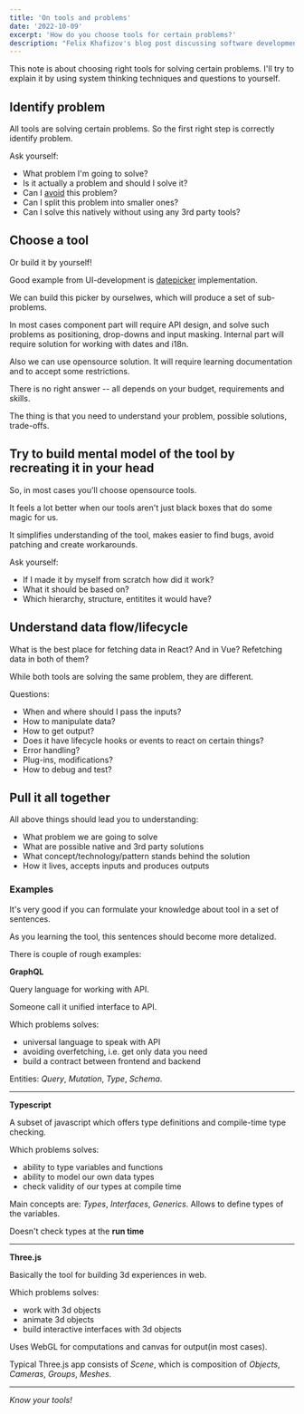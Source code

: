 ```yaml
---
title: 'On tools and problems'
date: '2022-10-09'
excerpt: 'How do you choose tools for certain problems?'
description: "Felix Khafizov's blog post discussing software development tools and problem-solving strategies."
---
```


This note is about choosing right tools for solving certain problems.
I'll try to explain it by using system thinking techniques and questions to yourself.

## Identify problem

All tools are solving certain problems.
So the first right step is correctly identify problem.

Ask yourself:

- What problem I'm going to solve?
- Is it actually a problem and should I solve it?
- Can I [avoid](https://kentcdodds.com/blog/don-t-solve-problems-eliminate-them) this problem?
- Can I split this problem into smaller ones?
- Can I solve this natively without using any 3rd party tools?

## Choose a tool

Or build it by yourself!

Good example from UI-development is [datepicker](https://mui.com/x/react-date-pickers/getting-started/)
implementation.

We can build this picker by ourselwes, which will produce a set of sub-problems.

In most cases component part will require API design, and solve such problems as positioning, drop-downs and input masking.
Internal part will require solution for working with dates and i18n.

Also we can use opensource solution. It will require learning documentation and to accept some restrictions.

There is no right answer -- all depends on your budget, requirements and skills.

The thing is that you need to understand your problem, possible solutions, trade-offs.

## Try to build mental model of the tool by recreating it in your head

So, in most cases you'll choose opensource tools.

It feels a lot better when our tools aren't just black boxes that do some magic for us.

It simplifies understanding of the tool, makes easier to find bugs, avoid patching and create workarounds.

Ask yourself:

- If I made it by myself from scratch how did it work?
- What it should be based on?
- Which hierarchy, structure, entitites it would have?

## Understand data flow/lifecycle

What is the best place for fetching data in React? And in Vue?
Refetching data in both of them?

While both tools are solving the same problem, they are different.

Questions:

- When and where should I pass the inputs?
- How to manipulate data?
- How to get output?
- Does it have lifecycle hooks or events to react on certain things?
- Error handling?
- Plug-ins, modifications?
- How to debug and test?

## Pull it all together

All above things should lead you to understanding:

- What problem we are going to solve
- What are possible native and 3rd party solutions
- What concept/technology/pattern stands behind the solution
- How it lives, accepts inputs and produces outputs

### Examples

It's very good if you can formulate your knowledge about tool in a set of sentences.

As you learning the tool, this sentences should become more detalized.

There is couple of rough examples:

**GraphQL**

Query language for working with API.

Someone call it unified interface to API.

Which problems solves:

- universal language to speak with API
- avoiding overfetching, i.e. get only data you need
- build a contract between frontend and backend

Entities: _Query_, _Mutation_, _Type_, _Schema_.

---

**Typescript**

A subset of javascript which offers type definitions and compile-time type checking.

Which problems solves:

- ability to type variables and functions
- ability to model our own data types
- check validity of our types at compile time

Main concepts are: _Types_, _Interfaces_, _Generics_. Allows to define types of the variables.

Doesn't check types at the **run time**

---

**Three.js**

Basically the tool for building 3d experiences in web.

Which problems solves:

- work with 3d objects
- animate 3d objects
- build interactive interfaces with 3d objects

Uses WebGL for computations and canvas for output(in most cases).

Typical Three.js app consists of _Scene_, which is composition of _Objects_, _Cameras_, _Groups_, _Meshes_.

---

_Know your tools!_
